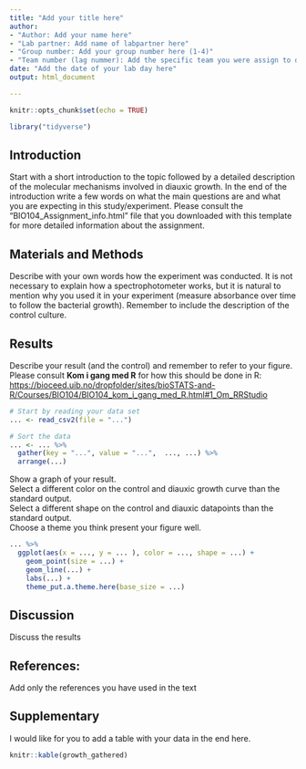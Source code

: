 ```yaml
---
title: "Add your title here"
author: 
- "Author: Add your name here"
- "Lab partner: Add name of labpartner here"
- "Group number: Add your group number here (1-4)"
- "Team number (lag nummer): Add the specific team you were assign to during the lab"
date: "Add the date of your lab day here"
output: html_document

---
```


```r
knitr::opts_chunk$set(echo = TRUE)

library("tidyverse")
```

## Introduction

Start with a short introduction to the topic followed by a detailed description of the molecular mechanisms involved in diauxic growth. In the end of the introduction write a few words on what the main questions are and what you are expecting in this study/experiment. Please consult the "BIO104_Assignment_info.html" file that you downloaded with this template for more detailed information about the assignment.\

## Materials and Methods

Describe with your own words how the experiment was conducted. It is not necessary to explain how a spectrophotometer works, but it is natural to mention why you used it in your experiment (measure absorbance over time to follow the bacterial growth). Remember to include the description of the control culture.\


## Results

Describe your result (and the control) and remember to refer to your figure.\
Please consult **Kom i gang med R** for how this should be done in R:
<https://bioceed.uib.no/dropfolder/sites/bioSTATS-and-R/Courses/BIO104/BIO104_kom_i_gang_med_R.html#1_Om_RRStudio>

```r
# Start by reading your data set
... <- read_csv2(file = "...")
```

```r
# Sort the data
... <- ... %>% 
  gather(key = "...", value = "...",  ..., ...) %>%
  arrange(...)
```

Show a graph of your result. \
Select a different color on the control and diauxic growth curve than the standard output.\
Select a different shape on the control and diauxic datapoints than the standard output.\
Choose a theme you think present your figure well.\
```r
... %>% 
  ggplot(aes(x = ..., y = ... ), color = ..., shape = ...) +
    geom_point(size = ...) +
    geom_line(...) +
    labs(...) +
    theme_put.a.theme.here(base_size = ...)
```

## Discussion

Discuss the results\

## References:

Add only the references you have used in the text\

## Supplementary

I would like for you to add a table with your data in the end here.\

```r
knitr::kable(growth_gathered)
```

